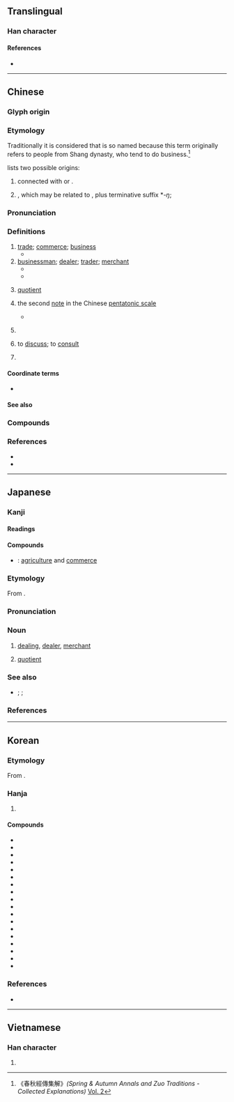 {{also|啇}}
{{character info}}
==Translingual==
{{stroke order|type=animate}}

===Han character===
{{Han char|rn=30|rad=口|as=08|sn=11|four=00227|canj=YCBR|ids=⿳亠丷冏}}

====References====
* {{Han ref|kx=0194.320|dkj=03803|dj=0415.090|hdz=10288.060|uh=5546|ud=21830|bh=B0D3|bd=45267}}

----

==Chinese==
{{zh-forms|alt=謪,𠘾,𠹧,𠼬,𠾃,𠿧,𡂦,𡃬,𡄚,𡅟,𥫐,𧶜,𧷞,𨝗}}

===Glyph origin===
{{Han etym}}

===Etymology===
Traditionally it is considered that {{zh-l|商人}} is so named because this term originally refers to people from Shang dynasty, who tend to do business.<ref>{{w|Du Yu}}《春秋經傳集解》''(Spring & Autumn Annals and Zuo Traditions - Collected Explanations)'' [https://ctext.org/library.pl?if=gb&file=77349&page=63#%E5%95%86%E8%A1%8C%E8%B3%88%E4%B9%9F Vol. 2]</ref>

{{zh-ref|Schuessler (2007)}} lists two possible origins:

# connected with {{cog|tbq-pro|*lay||change, exchange}} or {{cog|tbq-pro|*b-ley||barter}}.
# {{och-l|賒}}, which may be related to {{cog|th|แลก}}, plus terminative suffix *''-ŋ'';

===Pronunciation===
{{zh-pron
|m=shāng
|m-s=sang1
|c=soeng1
|c-t=siang1
|g=
|h=pfs=sông;gd=song1
|j=
|mb=sióng
|md=siŏng
|mn=xm,qz,jj,tw:siong/zz:siang
|mn-t=siang1
|w=1saan
|x=
|mc=y
|oc=y
|cat=n,pn,v
}}

===Definitions===
{{zh-hanzi}}

# [[trade]]; [[commerce]]; [[business]]
#* {{zh-x|商 則 有 居 善 疾 售 之 貨。|In '''commerce''' those sort of people manage to get excellent merchandise, which sells without delay.|ref=Lunheng-F}}
# [[businessman]]; [[dealer]]; [[trader]]; [[merchant]]
#* {{zh-x|使 商 無得 糴，農 無得 糶。|Do not allow '''merchants''' to buy grain nor farmers to sell grain.|ref=Shangjunshu-D}}
#* {{zh-x|富家 之 商，必 奪 貧室 之 財。|'''Merchants''' of wealthy houses will certainly snatch away the property of poor families.|ref=Lunheng-F}}
# {{lb|zh|mathematics}} [[quotient]]
#: {{zh-x|6 除以 2 的 商 是 3。|The '''quotient''' of 6 divided by 2 is 3.}}
# {{lb|zh|music}} the second [[note]] in the Chinese [[pentatonic scale]]
#* {{zh-x|商 者，張 也，陰-氣 開 張，陽-氣 始 降 也；……。|'''Shāng''' means ''zhāng'' 'to expand'; the yin-fluid begins to expand [while] the yang-fuild begins to contract; [...].|CL|ref=79 CE, 班固 {{w|Ban Gu}},《白虎通》{{w|Bai Hu Tong}} ''The Comprehensive Discussions in the White Tiger Hall''; English translation based on 曾祖森 {{w|Tjan Tjoe Som}}'s 1949 version}}
# {{zh-div|朝}} {{w|Shang Dynasty}}
# to [[discuss]]; to [[consult]]
# {{zh-div|宿}} {{lb|zh|Chinese astronomy}} {{zh-altname|心|{{w|Heart (Chinese constellation)|Heart}} mansion {{gloss|one of the {{w|Twenty-Eight Mansions}}}}}}

====Coordinate terms====
* {{list:Chinese pentatonic scale/zh}}

====See also====
{{zh-Chinese dynasties}}

===Compounds===
{{zh-der|商展|商品檢驗|商書|商風|商湯|商股|商用|宮商|商埠|動如參商|商業|商飆|奸商|情趣商店|商譽|代銷商|商討|免稅商店|商業設計|券商|商法|供應商|情商|商戰|商標法|古董商|商務仲裁|商購|商檢|中間商|商計|參商|商會|中心商品|商亭|商訂|僑商|工商社會|工商黃頁|商榷|情緒智商|包商|代理商|商行|商圈|商號|從商|商情|商功|商業銀行|婉商|建商|商談|商朝|商蚷|商務|商頌|商品情報|商量|平價商店|商品|在商言商|巨商|工商業|少商|廠商|商旅|商紂|便利商店|富商大賈|富商|密商|家商|官督商辦|官商合辦|官商勾結|商洽|引商刻羽|商借|中盤商|士農工商|商家|五口通商|國際商展|商旅店|商山四皓|客商|商謎|商隊|商販|商調|商船|商約|商秋|商略|商歌|商標|商業影片|商數|商店|商定|商品條碼|商兌|商事|官商|商業區|商科|商女|商議|一片宮商|外商|商人|協商|友誼商店|商場|共商大計|商儈|中華商場|商賈|工商階級|商港|商酌|招商店|殷商|教育商數|清商樂|招商局|熟商量|海商|水商|沒商量|相商|磋商|研商|海商法|洽商|承包商|洋商陸|片商|略無參商|私商|營商|特約商店|清商|承銷商|批發商|會商|書商|智商|智力商數|舶商|茶商|費商量|諮商|鹽商|紳商|通商港|行口商|網路商場|連鎖商店|臺商|經商|通商|美商|紅頂商人|高商|籌商|行商|巡商|管商|補助商業|郵購商店|製造商|通商條約|網路商機|藥商|金融商品|通商口岸|賈儒商秀|貿易商|零售商|青年商店|註冊商標|經銷商|無商不尖|商洛|王商|商丘|商君書|大邑商}}

===References===
* {{R:yue:Hanzi}}
* {{R:twedu|A00600}}
<references/>

{{zh-cat|Beginning}}

----

==Japanese==

===Kanji===
{{ja-kanji|grade=3|rs=口08}}

====Readings====
{{ja-readings
|goon=しょう<しやう
|kanon=しょう<しやう
|kun=あきな-う<あきな-ふ
|nanori=あき
}}

====Compounds====
* {{ja-r|農%商|のう%しょう}}: [[agriculture]] and [[commerce]]

{{wikipedia|lang=ja}}
{{ja-kanjitab|しょう|yomi=o}}

===Etymology===
From {{bor|ja|ltc|-|sort=しょう}} {{m|zh|商|tr=syang||commerce}}.

===Pronunciation===
{{ja-pron|y=o|しょう|acc=1|acc_ref=DJR}}

===Noun===
{{ja-noun|しょう|hhira=しやう}}

# [[dealing]], [[dealer]], [[merchant]]
# {{lb|ja|arithmetic|sort=しょう}} [[quotient]]

===See also===
* {{ja-r|被%除%数|ひ%じょ%すう}}; {{ja-r|除%数|じょ%すう}}; {{ja-r|剰%余|じょう%よ}}

===References===
<references/>

----

==Korean==

===Etymology===
From {{der|ko|ltc|-}} {{ltc-l|商|id=1}}. {{hanja-hunmong|샤ᇰ|syang|人類#중03B}}

===Hanja===
{{ko-hanja-search}}
{{ko-hanja|장사|상}}

# {{hanja form of|상|[[trade]]; [[commerce]]}}

====Compounds====
{{der-top3|Compounds}}
* {{ko-l|협상|協商}}
* {{ko-l|상품|商品}}
* {{ko-l|통상|通商}}
* {{ko-l|상인|商人}}
* {{ko-l|상업|商業}}
* {{ko-l|상점|商店}}
* {{ko-l|상가|商街}}
* {{ko-l|상호|商號}}
* {{ko-l|상표|商標}}
* {{ko-l|상선|商船}}
* {{ko-l|상법|商法}}
* {{ko-l|행상|行商}}
* {{ko-l|상권|商權}}
* {{ko-l|상술|商術}}
* {{ko-l|상거래|商去來}}
* {{ko-l|상공업|商工業}}
* {{ko-l|노점상|露店商}}
* {{ko-l|도매상|都賣商}}
{{der-bottom}}

===References===
* {{R:hanjadoc|1309}}

----

==Vietnamese==

===Han character===
{{vi-readings|reading=thương}}

# {{rfdef|vi|sort=口08}}
